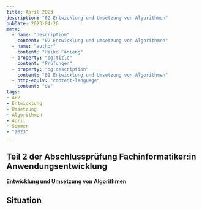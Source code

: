 ```yaml
---
title: April 2023
description: "02 Entwicklung und Umsetzung von Algorithmen"
pubDate: 2023-04-26
meta:
  - name: "description"
    content: "02 Entwicklung und Umsetzung von Algorithmen"
  - name: "author"
    content: "Heiko Fanieng"
  - property: "og:title"
    content: "Prüfungen"
  - property: "og:description"
    content: "02 Entwicklung und Umsetzung von Algorithmen"
  - http-equiv: "content-language"
    content: "de"
tags:
- AP2
- Entwicklung
- Umsetzung
- Algorithmen
- April
- Sommer
- "2023"
---
```


## Teil 2 der Abschlussprüfung Fachinformatiker:in Anwendungsentwicklung

**Entwicklung und Umsetzung von Algorithmen**

## Situation

